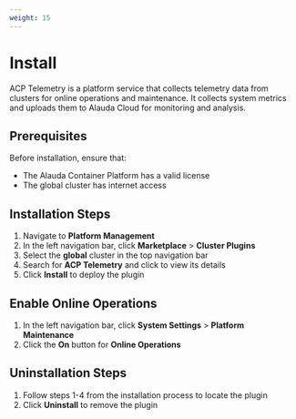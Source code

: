 ```yaml
---
weight: 15
---
```


# Install

ACP Telemetry is a platform service that collects telemetry data from clusters for online operations and maintenance. It collects system metrics and uploads them to Alauda Cloud for monitoring and analysis.

## Prerequisites

Before installation, ensure that:

- The Alauda Container Platform has a valid license
- The global cluster has internet access

## Installation Steps

1. Navigate to **Platform Management**
2. In the left navigation bar, click **Marketplace** > **Cluster Plugins**
3. Select the **global** cluster in the top navigation bar
4. Search for **ACP Telemetry** and click to view its details
5. Click **Install** to deploy the plugin

## Enable Online Operations

1. In the left navigation bar, click **System Settings** > **Platform Maintenance**
2. Click the **On** button for **Online Operations**

## Uninstallation Steps

1. Follow steps 1-4 from the installation process to locate the plugin
2. Click **Uninstall** to remove the plugin
